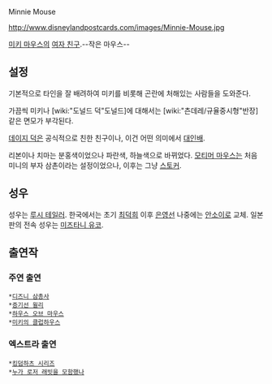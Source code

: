 Minnie Mouse

http://www.disneylandpostcards.com/images/Minnie-Mouse.jpg

[[미키 마우스]]의 [[여자 친구]].--작은 마우스--

== 설정  ==
기본적으로 타인을 잘 배려하여 미키를 비롯해 곤란에 처해있는 사람들을 도와준다.
 
가끔씩 미키나 [wiki:"도널드 덕"도널드]에 대해서는 [wiki:"츤데레/규율중시형"반장]같은 면모가 부각된다.

[[데이지 덕]]은 공식적으로 친한 친구이나, 이건 어떤 의미에서 [[대인배]].

리본이나 치마는 분홍색이었으나 파란색, 하늘색으로 바뀌었다.
[[모티머 마우스]]는 처음 미니의 부자 삼촌이라는 설정이었으나, 이후는 그냥 [[스토커]].

== 성우  == 
성우는 [[루시 테일러]]. 한국에서는 초기 [[최덕희]] 이후 [[은영선]] 나중에는 [[안소이]]로 교체. 
일본판의 전속 성우는 [[미즈타니 유코]].

== 출연작  == 
=== 주연 출연 ===
 *[[디즈니 삼총사]]
 *[[증기선 윌리]]
 *[[하우스 오브 마우스]]
 *[[미키의 클럽하우스]]

=== 엑스트라 출연 ===
 *[[킹덤하츠 시리즈]]
 *[[누가 로저 래빗을 모함했나]]

